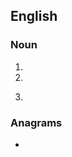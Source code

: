 {{also|pwd|CWD}}
==English==

===Noun===
{{en-noun}}

# {{initialism of|[[public works]] [[department]]|lang=en}}
# {{initialism of|Portuguese Water Dog|lang=en}}
# {{lb|en|computing}} {{initialism of|[[print]] [[working directory]]|lang=en}}

===Anagrams===
* {{anagrams|en|DWP|PDW}}